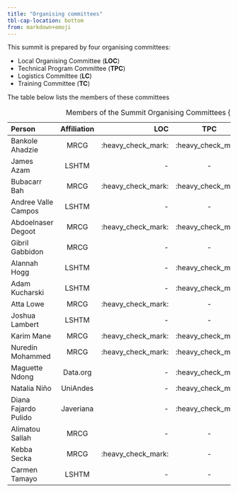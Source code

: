 ```yaml
---
title: "Organising committees"
tbl-cap-location: bottom
from: markdown+emoji
---
```


This summit is prepared by four organising committees:

-   Local Organising Committee (**LOC**)
-   Technical Program Committee (**TPC**)
-   Logistics Committee (**LC**)
-   Training Committee (**TC**)

The table below lists the members of these committees

| Person               | Affiliation |                LOC |        TPC         | TC                 | LC                 |
|:---------------------|:-----------:|-------------------:|:------------------:|:-------------------|:-------------------|
| Bankole Ahadzie      |    MRCG     | :heavy_check_mark: | :heavy_check_mark: | :heavy_check_mark: | \-                 |
| James Azam           |    LSHTM    |                 \- |         \-         | :heavy_check_mark: | \-                 |
| Bubacarr Bah         |    MRCG     | :heavy_check_mark: | :heavy_check_mark: | :heavy_check_mark: | \-                 |
| Andree Valle Campos  |    LSHTM    |                 \- |         \-         | :heavy_check_mark: | \-                 |
| Abdoelnaser Degoot   |    MRCG     | :heavy_check_mark: | :heavy_check_mark: | :heavy_check_mark: | \-                 |
| Gibril Gabbidon      |    MRCG     |                 \- |         \-         | \-                 | :heavy_check_mark: |
| Alannah Hogg         |    LSHTM    |                 \- | :heavy_check_mark: | \-                 | :heavy_check_mark: |
| Adam Kucharski       |    LSHTM    |                 \- | :heavy_check_mark: | \-                 | \-                 |
| Atta Lowe            |    MRCG     | :heavy_check_mark: |         \-         | \-                 | \-                 |
| Joshua Lambert       |    LSHTM    |                 \- |         \-         | :heavy_check_mark: | \-                 |
| Karim Mane           |    MRCG     | :heavy_check_mark: | :heavy_check_mark: | :heavy_check_mark: | \-                 |
| Nuredin Mohammed     |    MRCG     | :heavy_check_mark: | :heavy_check_mark: | \-                 | \-                 |
| Maguette Ndong       |  Data.org   |                 \- | :heavy_check_mark: | \-                 | \-                 |
| Natalia Niño         |  UniAndes   |                 \- | :heavy_check_mark: | \-                 | \-                 |
| Diana Fajardo Pulido |  Javeriana  |                 \- | :heavy_check_mark: | \-                 | \-                 |
| Alimatou Sallah      |    MRCG     |                 \- |         \-         | \-                 | :heavy_check_mark: |
| Kebba Secka          |    MRCG     | :heavy_check_mark: |         \-         | \-                 | \-                 |
| Carmen Tamayo        |    LSHTM    |                 \- |         \-         | :heavy_check_mark: | \-                 |

: Members of the Summit Organising Committees {.striped .hover .responsive-md}
